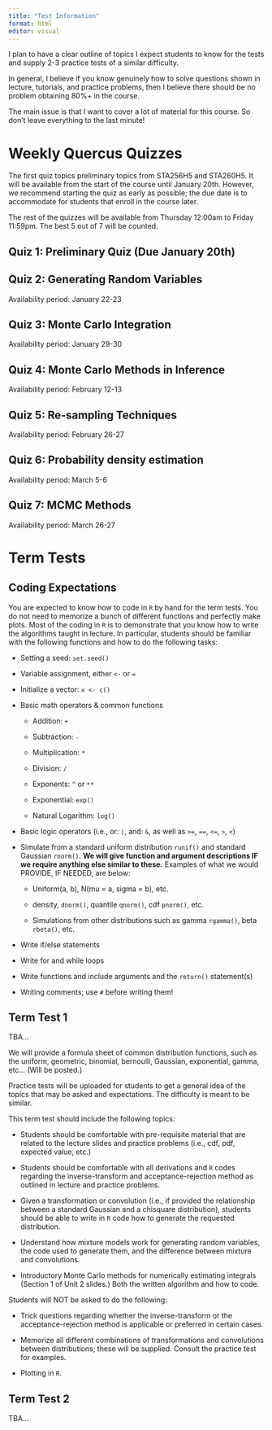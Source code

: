 ```yaml
---
title: "Test Information"
format: html
editor: visual
---
```


I plan to have a clear outline of topics I expect students to know for the tests and supply 2-3 practice tests of a similar difficulty.

In general, I believe if you know genuinely how to solve questions shown in lecture, tutorials, and practice problems, then I believe there should be no problem obtaining 80%+ in the course.

The main issue is that I want to cover a lot of material for this course. So don't leave everything to the last minute!

# Weekly Quercus Quizzes

The first quiz topics preliminary topics from STA256H5 and STA260H5. It will be available from the start of the course until January 20th. However, we recommend starting the quiz as early as possible; the due date is to accommodate for students that enroll in the course later.

The rest of the quizzes will be available from Thursday 12:00am to Friday 11:59pm. The best 5 out of 7 will be counted.

## Quiz 1: Preliminary Quiz (Due January 20th)

## Quiz 2: Generating Random Variables

Availability period: January 22-23

## Quiz 3: Monte Carlo Integration

Availability period: January 29-30

## Quiz 4: Monte Carlo Methods in Inference

Availability period: February 12-13

## Quiz 5: Re-sampling Techniques

Availability period: February 26-27

## Quiz 6: Probability density estimation

Availability period: March 5-6

## Quiz 7: MCMC Methods

Availability period: March 26-27

# Term Tests

## Coding Expectations

You are expected to know how to code in `R` by hand for the term tests. You do not need to memorize a bunch of different functions and perfectly make plots. Most of the coding in `R` is to demonstrate that you know how to write the algorithms taught in lecture. In particular, students should be familiar with the following functions and how to do the following tasks:

-   Setting a seed: `set.seed()`

-   Variable assignment, either `<-` or `=`

-   Initialize a vector: `x <- c()`

-   Basic math operators & common functions

    -   Addition: `+`

    -   Subtraction: `-`

    -   Multiplication: `*`

    -   Division: `/`

    -   Exponents: `^` or `**`

    -   Exponential: `exp()`

    -   Natural Logarithm: `log()`

-   Basic logic operators (i.e., or: `|`, and: `&`, as well as `>=`, `==`, `<=`, `>`, `<`)

-   Simulate from a standard uniform distribution `runif()` and standard Gaussian `rnorm()`. **We will give function and argument descriptions IF we require anything else similar to these.** Examples of what we would PROVIDE, IF NEEDED, are below:

    -   Uniform(a, b), N(mu = a, sigma = b), etc.

    -   density, `dnorm()`, quantile `qnorm()`, cdf `pnorm()`, etc.

    -   Simulations from other distributions such as gamma `rgamma()`, beta `rbeta()`, etc.

-   Write if/else statements

-   Write for and while loops

-   Write functions and include arguments and the `return()` statement(s)

-   Writing comments; use `#` before writing them!

## Term Test 1

TBA...

We will provide a formula sheet of common distribution functions, such as the uniform, geometric, binomial, bernoulli, Gaussian, exponential, gamma, etc... (Will be posted.)

Practice tests will be uploaded for students to get a general idea of the topics that may be asked and expectations. The difficulty is meant to be similar.

This term test should include the following topics:

-   Students should be comfortable with pre-requisite material that are related to the lecture slides and practice problems (i.e., cdf, pdf, expected value, etc.)

-   Students should be comfortable with all derivations and `R` codes regarding the inverse-transform and acceptance-rejection method as outlined in lecture and practice problems.

-   Given a transformation or convolution (i.e., if provided the relationship between a standard Gaussian and a chisquare distribution), students should be able to write in `R` code how to generate the requested distribution.

-   Understand how mixture models work for generating random variables, the code used to generate them, and the difference between mixture and convolutions.

-   Introductory Monte Carlo methods for numerically estimating integrals (Section 1 of Unit 2 slides.) Both the written algorithm and how to code.

Students will NOT be asked to do the following:

-   Trick questions regarding whether the inverse-transform or the acceptance-rejection method is applicable or preferred in certain cases.

-   Memorize all different combinations of transformations and convolutions between distributions; these will be supplied. Consult the practice test for examples.

-   Plotting in `R`.

## Term Test 2

TBA...

